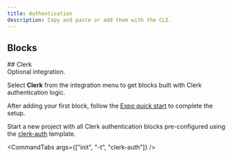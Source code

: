 ```yaml
---
title: Authentication
description: Copy and paste or add them with the CLI.
---
```



## Blocks

<BlocksGrid />

<div className="h-16"/>

<div className='hidden'>
## Clerk
</div>

<a href="https://go.clerk.com/gjgxNgT" target="_blank" className='block w-fit'>
<ClerkLogo />
</a>
<span className="text-fd-muted-foreground block h-12 pt-3">Optional integration.</span>

Select **Clerk** from the integration menu to get blocks built with Clerk authentication logic.

After adding your first block, follow the [Expo quick start](https://go.clerk.com/8e6CCee#set-your-clerk-api-keys) to complete the setup.

<div className="h-1"/>

<Callout title="Starting a new project?">

Start a new project with all Clerk authentication blocks pre-configured using the [clerk-auth](https://github.com/founded-labs/react-native-reusables-templates/tree/main/clerk-auth#clerk-auth-template) template.

<CommandTabs args={["init", "-t", "clerk-auth"]} />

</Callout>